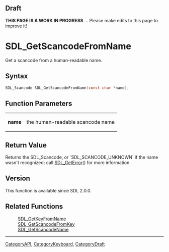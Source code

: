 
== Draft ==


'''THIS PAGE IS A WORK IN PROGRESS''' ... Please make edits to this page to improve it!


= SDL_GetScancodeFromName =

Get a scancode from a human-readable name.

== Syntax ==

<syntaxhighlight lang='c'>
SDL_Scancode SDL_GetScancodeFromName(const char *name);
</syntaxhighlight>

== Function Parameters ==

{|
|'''name'''
|the human-readable scancode name
|}

== Return Value ==

Returns the SDL_Scancode, or `SDL_SCANCODE_UNKNOWN` if the name wasn't
recognized; call [[SDL_GetError]]() for more information.



== Version ==

This function is available since SDL 2.0.0.



== Related Functions ==

:[[SDL_GetKeyFromName]]
:[[SDL_GetScancodeFromKey]]
:[[SDL_GetScancodeName]]

----
[[CategoryAPI]], [[CategoryKeyboard]], [[CategoryDraft]]


